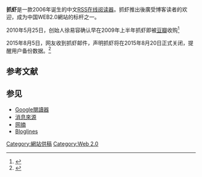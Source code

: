 {{noteTA
|G1=IT
}}
{{Infobox Website
| name            = 抓虾
| logo            = Zhuaxia.jpg
| logo_size       = 200px
| logo_caption    = 抓虾直到现在仍处于beta阶段
| url             = [http://www.zhuaxia.com/ zhuaxia.com]
| alexa           = 14,795
| commercial      = Yes
| type            = [[聚合器|聚合器]]
| language        = 中文
| registration    = 选择性（保存订阅需要注册和登录）
| owner           = [[豆瓣|豆瓣]]
| author          = 徐易容
| current_status  = 活跃
}}

'''抓虾'''是一款2006年诞生的中文[[RSS阅读器|RSS在线阅读器]]。抓虾推出後廣受博客读者的欢迎，成为中国WEB2.0網站的标杆之一。

2010年5月25日，创始人徐易容确认早在2009年上半年抓虾即被[[豆瓣|豆瓣]]收购<ref>{{cite web |url=http://tech.sina.com.cn/i/2010-05-25/12124229086.shtml |title=抓虾易主豆瓣网 徐易容创办网购网站美丽说 |work=新浪科技 |date=2010-05-25 |access-date=2010-06-18 |archive-date=2011-10-16 |archive-url=https://web.archive.org/web/20111016183701/http://tech.sina.com.cn/i/2010-05-25/12124229086.shtml |dead-url=no }}</ref>

2015年8月5日，网友收到抓虾邮件，声明抓虾将在2015年8月20日正式关闭，提醒用户备份数据。<ref>{{cite web|url=http://weibo.com/1759347475/CusZNnUHV |title=收到抓虾的告别信|work=新浪微博 |date=2015-08-05}}</ref>

== 参考文献 ==
<references/>

== 参见 ==
* [[Google閱讀器|Google閱讀器]]
* [[消息來源|消息來源]]
* [[网摘|网摘]]
* [[Bloglines|Bloglines]]

{{网站小作品}}
[[Category:網站供稿|Category:網站供稿]]
[[Category:Web_2.0|Category:Web 2.0]]